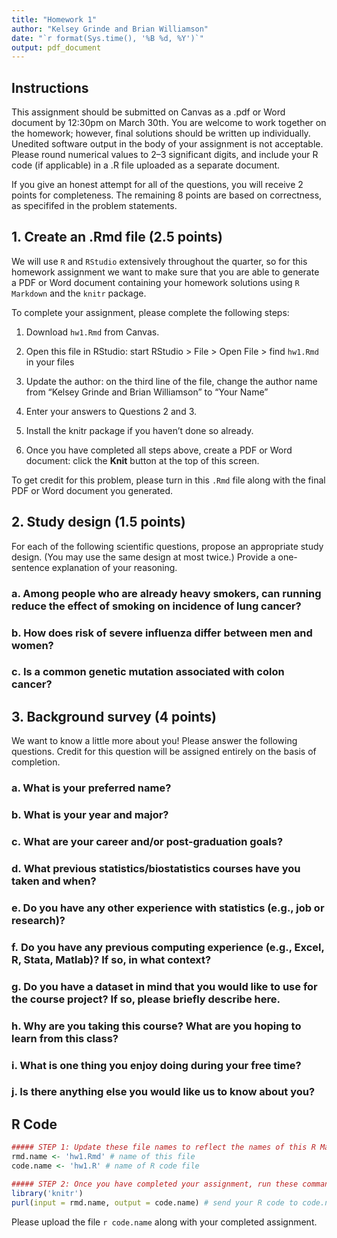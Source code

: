 ---
title: "Homework 1"
author: "Kelsey Grinde and Brian Williamson"
date: "`r format(Sys.time(), '%B %d, %Y')`"
output: pdf_document
---

## Instructions

This assignment should be submitted on Canvas as a .pdf or Word document by 12:30pm on March 30th. You are welcome to work together on the homework; however, final solutions should be written up individually. Unedited software output in the body of your assignment is not acceptable. Please round numerical values to 2--3 significant digits, and include your R code (if applicable) in a .R file uploaded as a separate document.

If you give an honest attempt for all of the questions, you will receive 2 points for completeness. The remaining 8 points are based on correctness, as specififed in the problem statements.

## 1. Create an .Rmd file (2.5 points)

We will use `R` and `RStudio` extensively throughout the quarter, so for this homework assignment we want to make sure that you are able to generate a PDF or Word document containing your homework solutions using `R Markdown` and the `knitr` package. 

To complete your assignment, please complete the following steps: 

1. Download `hw1.Rmd` from Canvas.

2. Open this file in RStudio: start RStudio > File > Open File > find `hw1.Rmd` in your files

3. Update the author: on the third line of the file, change the author name from "Kelsey Grinde and Brian Williamson" to "Your Name"

4. Enter your answers to Questions 2 and 3. 

5. Install the knitr package if you haven't done so already.

6. Once you have completed all steps above, create a PDF or Word document: click the **Knit** button at the top of this screen.

To get credit for this problem, please turn in this `.Rmd` file along with  the final PDF or Word document you generated.

## 2. Study design (1.5 points)

For each of the following scientific questions, propose an appropriate study design. (You may use the same design at most twice.) Provide a one-sentence explanation of your reasoning. 

### a. Among people who are already heavy smokers, can running reduce the effect of smoking on incidence of lung cancer? 

### b.	How does risk of severe influenza differ between men and women?

### c. Is a common genetic mutation associated with colon cancer? 


## 3. Background survey (4 points)

We want to know a little more about you! Please answer the following questions. Credit for this question will be assigned entirely on the basis of completion.

### a. What is your preferred name?


### b. What is your year and major?


### c. What are your career and/or post-graduation goals?


### d. What previous statistics/biostatistics courses have you taken and when? 


### e. Do you have any other experience with statistics (e.g., job or research)?


### f. Do you have any previous computing experience (e.g., Excel, R, Stata, Matlab)? If so, in what context?


### g. Do you have a dataset in mind that you would like to use for the course project? If so, please briefly describe here. 


### h. Why are you taking this course? What are you hoping to learn from this class? 


### i. What is one thing you enjoy doing during your free time?


### j. Is there anything else you would like us to know about you?


## R Code

```{r define-file-names, include = FALSE}
##### STEP 1: Update these file names to reflect the names of this R Markdown file (rmd.name) and the name of the R file where you want to send your R code (code.name). #####
rmd.name <- 'hw1.Rmd' # name of this file
code.name <- 'hw1.R' # name of R code file
```

```{r extract-code, include = FALSE, eval = FALSE}
##### STEP 2: Once you have completed your assignment, run these commands #####
library('knitr') 
purl(input = rmd.name, output = code.name) # send your R code to code.name 
```

Please upload the file `r code.name` along with your completed assignment. 
